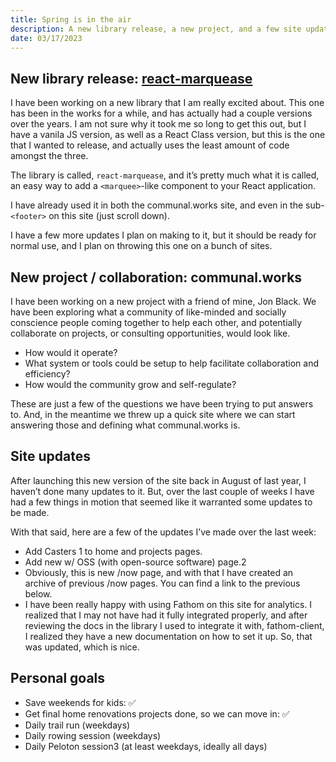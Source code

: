 ```yaml
---
title: Spring is in the air
description: A new library release, a new project, and a few site updates.
date: 03/17/2023
---
```


## New library release: [react-marquease](https://www.pkgstats.com/pkg:react-marquease)

I have been working on a new library that I am really excited about. This one has been in the works for a while, and has actually had a couple versions over the years. I am not sure why it took me so long to get this out, but I have a vanila JS version, as well as a React Class version, but this is the one that I wanted to release, and actually uses the least amount of code amongst the three.

The library is called, `react-marquease`, and it’s pretty much what it is called, an easy way to add a `<marquee>`-like component to your React application.

I have already used it in both the communal.works site, and even in the sub-`<footer>` on this site (just scroll down).

I have a few more updates I plan on making to it, but it should be ready for normal use, and I plan on throwing this one on a bunch of sites.

## New project / collaboration: communal.works

I have been working on a new project with a friend of mine, Jon Black. We have been exploring what a community of like-minded and socially conscience people coming together to help each other, and potentially collaborate on projects, or consulting opportunities, would look like.

- How would it operate?
- What system or tools could be setup to help facilitate collaboration and efficiency?
- How would the community grow and self-regulate?

These are just a few of the questions we have been trying to put answers to. And, in the meantime we threw up a quick site where we can start answering those and defining what communal.works is.

## Site updates

After launching this new version of the site back in August of last year, I haven’t done many updates to it. But, over the last couple of weeks I have had a few things in motion that seemed like it warranted some updates to be made.

With that said, here are a few of the updates I’ve made over the last week:

- Add Casters 1 to home and projects pages.
- Add new w/ OSS (with open-source software) page.2
- Obviously, this is new /now page, and with that I have created an archive of previous /now pages. You can find a link to the previous below.
- I have been really happy with using Fathom on this site for analytics. I realized that I may not have had it fully integrated properly, and after reviewing the docs in the library I used to integrate it with, fathom-client, I realized they have a new documentation on how to set it up. So, that was updated, which is nice.

## Personal goals

- Save weekends for kids: ✅
- Get final home renovations projects done, so we can move in: ✅
- Daily trail run (weekdays)
- Daily rowing session (weekdays)
- Daily Peloton session3 (at least weekdays, ideally all days)
